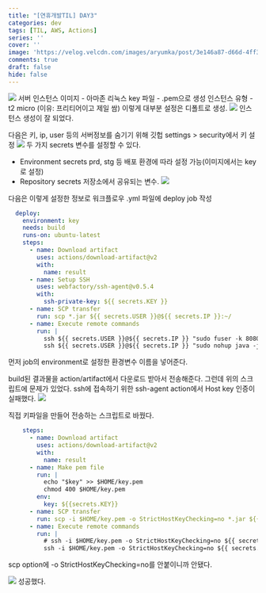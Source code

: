 ```yaml
---
title: "[연휴개발TIL] DAY3"
categories: dev
tags: [TIL, AWS, Actions]
series: ''
cover: ''
image: 'https://velog.velcdn.com/images/aryumka/post/3e146a87-d66d-4ff3-953f-9da5e5c92441/image.png'
comments: true
draft: false
hide: false
---
```


![](https://velog.velcdn.com/images/aryumka/post/5bcf0cef-b279-41be-91fd-b353cda4b285/image.png)
서버 인스턴스 이미지 - 아마존 리눅스
key 파일 - .pem으로 생성
인스턴스 유형 - t2 micro (이유: 프리티어이고 제일 쌈)
이렇게 대부분 설정은 디폴트로 생성.
![](https://velog.velcdn.com/images/aryumka/post/77d1fad1-4b21-48f8-83e3-9ed1c7e93fff/image.png)
인스턴스 생성이 잘 되었다.

다음은 키, ip, user 등의 서버정보를 숨기기 위해 깃헙 settings > security에서 키 설정
![](https://velog.velcdn.com/images/aryumka/post/efd37719-bf23-4f0d-b8f7-85cc358792a8/image.png)
두 가지 secrets 변수를 설정할 수 있다.
- Environment secrets
prd, stg 등 배포 환경에 따라 설정 가능(이미지에서는 key로 설정)
- Repository secrets
저장소에서 공유되는 변수.
![](https://velog.velcdn.com/images/aryumka/post/d80dee44-3a42-4ce3-a623-d7436eef8ae0/image.png)

다음은 이렇게 설정한 정보로 워크플로우 .yml 파일에 deploy job 작성
```yml
  deploy:
    environment: key
    needs: build
    runs-on: ubuntu-latest
    steps:
      - name: Download artifact
        uses: actions/download-artifact@v2
        with:
          name: result
      - name: Setup SSH
        uses: webfactory/ssh-agent@v0.5.4
        with:
          ssh-private-key: ${{ secrets.KEY }}
      - name: SCP transfer
        run: scp *.jar ${{ secrets.USER }}@${{ secrets.IP }}:~/
      - name: Execute remote commands
        run: |
          ssh ${{ secrets.USER }}@${{ secrets.IP }} "sudo fuser -k 8080/tcp"
          ssh ${{ secrets.USER }}@${{ secrets.IP }} "sudo nohup java -jar ~/*.jar &"
```
먼저 job의 environment로 설정한 환경변수 이름을 넣어준다.

build된 결과물을 action/artifact에서 다운로드 받아서 전송해준다.
그런데 위의 스크립트에 문제가 있었다.
ssh에 접속하기 위한 ssh-agent action에서 Host key 인증이 실패했다.
![](https://velog.velcdn.com/images/aryumka/post/39fad39f-a1cc-46be-a6cf-56cf289ab164/image.png)

직접 키파일을 만들어 전송하는 스크립트로 바꿨다.
```yml
    steps:
      - name: Download artifact
        uses: actions/download-artifact@v2
        with:
          name: result
      - name: Make pem file
        run: |
          echo "$key" >> $HOME/key.pem
          chmod 400 $HOME/key.pem
        env:
          key: ${{secrets.KEY}}
      - name: SCP transfer
        run: scp -i $HOME/key.pem -o StrictHostKeyChecking=no *.jar ${{ secrets.USER }}@${{ secrets.IP }}:~/
      - name: Execute remote commands
        run: |
          # ssh -i $HOME/key.pem -o StrictHostKeyChecking=no ${{ secrets.USER }}@${{ secrets.IP }} "sudo fuser -k 8080/tcp" # 임시 주석
          ssh -i $HOME/key.pem -o StrictHostKeyChecking=no ${{ secrets.USER }}@${{ secrets.IP }} "sudo nohup java -jar ~/*.jar &"
```

scp option에  -o StrictHostKeyChecking=no를 안붙이니까 안됐다.

![](https://velog.velcdn.com/images/aryumka/post/31658594-e0c1-4858-874c-1c57c0aab139/image.png)
성공했다.